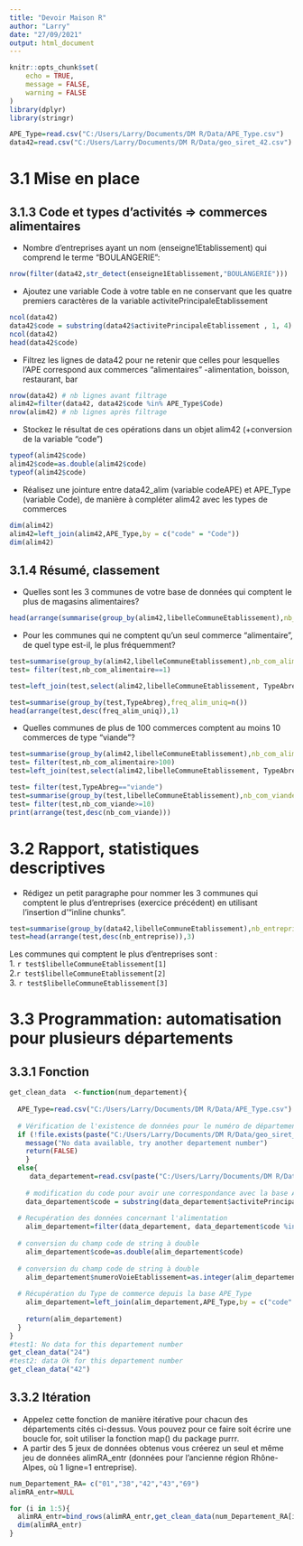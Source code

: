 ---
title: "Devoir Maison R"
author: "Larry"
date: "27/09/2021"
output: html_document
---
```{r setup, include=FALSE}
knitr::opts_chunk$set(
	echo = TRUE,
	message = FALSE,
	warning = FALSE
)
library(dplyr)
library(stringr)

APE_Type=read.csv("C:/Users/Larry/Documents/DM R/Data/APE_Type.csv")
data42=read.csv("C:/Users/Larry/Documents/DM R/Data/geo_siret_42.csv")
```
# 3.1 Mise en place

## 3.1.3 Code et types d’activités => commerces alimentaires
- Nombre d’entreprises ayant un nom (enseigne1Etablissement) qui comprend le terme “BOULANGERIE”: 

```{r Nb_boulangeries, echo=TRUE, message=FALSE, warning=FALSE}
nrow(filter(data42,str_detect(enseigne1Etablissement,"BOULANGERIE"))) 
```

- Ajoutez une variable Code à votre table en ne conservant que les quatre premiers caractères de la variable activitePrincipaleEtablissement
```{r ajout_code, echo=TRUE, message=FALSE, warning=FALSE}
ncol(data42)
data42$code = substring(data42$activitePrincipaleEtablissement , 1, 4)
ncol(data42)
head(data42$code)
```


- Filtrez les lignes de data42 pour ne retenir que celles pour lesquelles l’APE correspond aux commerces “alimentaires” -alimentation, boisson, restaurant, bar
```{r filter_code, echo=TRUE, message=FALSE, warning=FALSE}
nrow(data42) # nb lignes avant filtrage
alim42=filter(data42, data42$code %in% APE_Type$Code)
nrow(alim42) # nb lignes après filtrage
```


- Stockez le résultat de ces opérations dans un objet alim42 (+conversion de la variable "code")

```{r save_alim42, echo=TRUE, message=FALSE, warning=FALSE}

typeof(alim42$code)
alim42$code=as.double(alim42$code)
typeof(alim42$code)
```

- Réalisez une jointure entre data42_alim (variable codeAPE) et APE_Type (variable Code), de manière à compléter alim42 avec les types de commerces

```{r jointure_code, echo=TRUE, message=FALSE, warning=FALSE}

dim(alim42)
alim42=left_join(alim42,APE_Type,by = c("code" = "Code"))
dim(alim42)
```

## 3.1.4 Résumé, classement

- Quelles sont les 3 communes de votre base de données qui comptent le plus de magasins alimentaires?

```{r 3_communes, echo=TRUE, message=FALSE, warning=FALSE}
head(arrange(summarise(group_by(alim42,libelleCommuneEtablissement),nb_com_alimentaire=n()),desc(nb_com_alimentaire)),3)
```
- Pour les communes qui ne comptent qu’un seul commerce “alimentaire”, de quel type est-il, le plus fréquemment?

```{r plus_freq_des_commerces_uniques, message=FALSE, warning=FALSE}

test=summarise(group_by(alim42,libelleCommuneEtablissement),nb_com_alimentaire=n())
test= filter(test,nb_com_alimentaire==1)

test=left_join(test,select(alim42,libelleCommuneEtablissement, TypeAbreg))

test=summarise(group_by(test,TypeAbreg),freq_alim_uniq=n())
head(arrange(test,desc(freq_alim_uniq)),1)

```
- Quelles communes de plus de 100 commerces comptent au moins 10 commerces de type “viande”?

```{r 10_com_de_viandes_dans_villes_de_100_com}
test=summarise(group_by(alim42,libelleCommuneEtablissement),nb_com_alimentaire=n())
test= filter(test,nb_com_alimentaire>100)
test=left_join(test,select(alim42,libelleCommuneEtablissement, TypeAbreg))

test= filter(test,TypeAbreg=="viande")
test=summarise(group_by(test,libelleCommuneEtablissement),nb_com_viande=n())
test= filter(test,nb_com_viande>=10)
print(arrange(test,desc(nb_com_viande)))
```

# 3.2 Rapport, statistiques descriptives

- Rédigez un petit paragraphe pour nommer les 3 communes qui comptent le plus d’entreprises (exercice précédent) en utilisant l’insertion d’“inline chunks”.

```{r top_3_commune_max_entr, message=FALSE, warning=FALSE}
test=summarise(group_by(data42,libelleCommuneEtablissement),nb_entreprise=n())
test=head(arrange(test,desc(nb_entreprise)),3)

```


Les communes qui comptent le plus d'entreprises sont :  
1. `r test$libelleCommuneEtablissement[1]`  
2.`r test$libelleCommuneEtablissement[2]`  
3. `r test$libelleCommuneEtablissement[3]`  


# 3.3 Programmation: automatisation pour plusieurs départements

## 3.3.1 Fonction

```{r fonction, echo=TRUE, message=FALSE, warning=FALSE}
get_clean_data  <-function(num_departement){
  
  APE_Type=read.csv("C:/Users/Larry/Documents/DM R/Data/APE_Type.csv")
  
  # Vérification de l'existence de données pour le numéro de département passé en argument
  if (!file.exists(paste("C:/Users/Larry/Documents/DM R/Data/geo_siret_",num_departement,".csv",sep = "", collapse = NULL))){
    message("No data available, try another departement number")
    return(FALSE)
    } 
  else{    
     data_departement=read.csv(paste("C:/Users/Larry/Documents/DM R/Data/geo_siret_",num_departement,".csv",sep = "", collapse = NULL))
     
    # modification du code pour avoir une correspondance avec la base APE_Type
    data_departement$code = substring(data_departement$activitePrincipaleEtablissement , 1, 4)
  
  # Recupération des données concernant l'alimentation 
    alim_departement=filter(data_departement, data_departement$code %in% APE_Type$Code)
  
  # conversion du champ code de string à double
    alim_departement$code=as.double(alim_departement$code)
  
  # conversion du champ code de string à double
    alim_departement$numeroVoieEtablissement=as.integer(alim_departement$numeroVoieEtablissement)
  
  # Récupération du Type de commerce depuis la base APE_Type
    alim_departement=left_join(alim_departement,APE_Type,by = c("code" = "Code"))
  
    return(alim_departement)
  }
}
#test1: No data for this departement number
get_clean_data("24")
#test2: data Ok for this departement number
get_clean_data("42")
```

## 3.3.2 Itération

- Appelez cette fonction de manière itérative pour chacun des départements cités ci-dessus. Vous pouvez pour ce faire soit écrire une boucle for, soit utiliser la fonction map() du package purrr. 
- A partir des 5 jeux de données obtenus vous créerez un seul et même jeu de données alimRA_entr (données pour l’ancienne région Rhône-Alpes, où 1 ligne=1 entreprise).


```{r itération, echo=TRUE, message=FALSE, warning=FALSE}
num_Departement_RA= c("01","38","42","43","69")
alimRA_entr=NULL

for (i in 1:5){
  alimRA_entr=bind_rows(alimRA_entr,get_clean_data(num_Departement_RA[i]))
  dim(alimRA_entr)
}
```